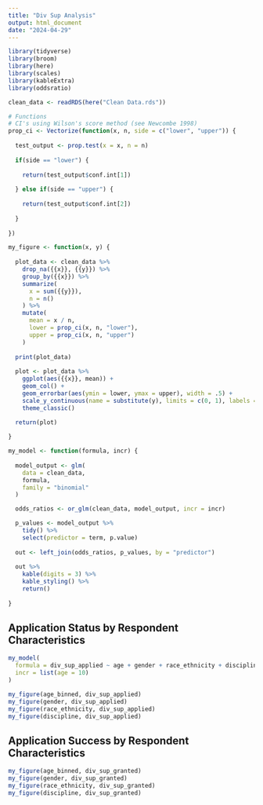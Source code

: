 ```yaml
---
title: "Div Sup Analysis"
output: html_document
date: "2024-04-29"
---
```


```r
library(tidyverse)
library(broom)
library(here)
library(scales)
library(kableExtra)
library(oddsratio)

clean_data <- readRDS(here("Clean Data.rds"))

# Functions
# CI's using Wilson's score method (see Newcombe 1998)
prop_ci <- Vectorize(function(x, n, side = c("lower", "upper")) {
  
  test_output <- prop.test(x = x, n = n)
  
  if(side == "lower") {
    
    return(test_output$conf.int[1])
    
  } else if(side == "upper") {
    
    return(test_output$conf.int[2])
    
  }
  
})

my_figure <- function(x, y) {
  
  plot_data <- clean_data %>%
    drop_na({{x}}, {{y}}) %>%
    group_by({{x}}) %>%
    summarize(
      x = sum({{y}}),
      n = n()
    ) %>%
    mutate(
      mean = x / n,
      lower = prop_ci(x, n, "lower"),
      upper = prop_ci(x, n, "upper")
    )
  
  print(plot_data)
  
  plot <- plot_data %>%
    ggplot(aes({{x}}, mean)) +
    geom_col() +
    geom_errorbar(aes(ymin = lower, ymax = upper), width = .5) +
    scale_y_continuous(name = substitute(y), limits = c(0, 1), labels = percent) +
    theme_classic()

  return(plot)
  
}

my_model <- function(formula, incr) {
  
  model_output <- glm(
    data = clean_data,
    formula,
    family = "binomial"
  )

  odds_ratios <- or_glm(clean_data, model_output, incr = incr)

  p_values <- model_output %>%
    tidy() %>%
    select(predictor = term, p.value)
  
  out <- left_join(odds_ratios, p_values, by = "predictor")
  
  out %>%
    kable(digits = 3) %>%
    kable_styling() %>%
    return()
  
}
```

## Application Status by Respondent Characteristics

```r
my_model(
  formula = div_sup_applied ~ age + gender + race_ethnicity + discipline,
  incr = list(age = 10)
)

my_figure(age_binned, div_sup_applied)
my_figure(gender, div_sup_applied)
my_figure(race_ethnicity, div_sup_applied)
my_figure(discipline, div_sup_applied)
```

## Application Success by Respondent Characteristics

```r
my_figure(age_binned, div_sup_granted)
my_figure(gender, div_sup_granted)
my_figure(race_ethnicity, div_sup_granted)
my_figure(discipline, div_sup_granted)
```
